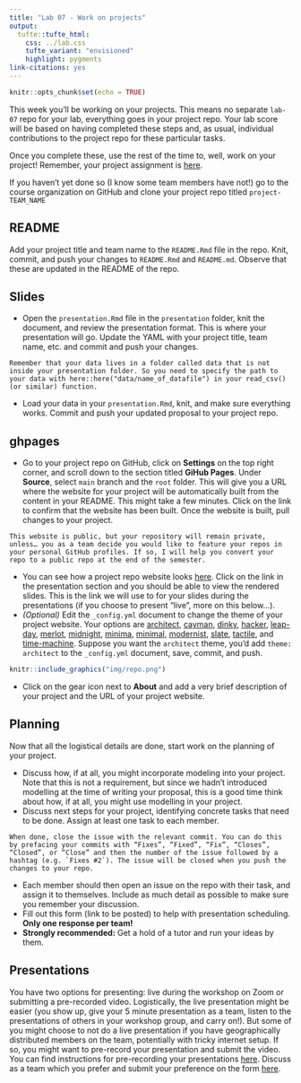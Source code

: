 ```yaml
---
title: "Lab 07 - Work on projects"
output: 
  tufte::tufte_html:
    css: ../lab.css
    tufte_variant: "envisioned"
    highlight: pygments
link-citations: yes
---
```


```r
knitr::opts_chunk$set(echo = TRUE)
```

This week you'll be working on your projects.
This means no separate `lab-07` repo for your lab, everything goes in your project repo.
Your lab score will be based on having completed these steps and, as usual, individual contributions to the project repo for these particular tasks.

Once you complete these, use the rest of the time to, well, work on your project!
Remember, your project assignment is [here](https://www.introds.org/#project).

If you haven't yet done so (I know some team members have not!) go to the course organization on GitHub and clone your project repo titled `project-TEAM_NAME`

## README

Add your project title and team name to the `README.Rmd` file in the repo.
Knit, commit, and push your changes to `README.Rmd` and `README.md`.
Observe that these are updated in the README of the repo.

## Slides

-   Open the `presentation.Rmd` file in the `presentation` folder, knit the document, and review the presentation format. This is where your presentation will go. Update the YAML with your project title, team name, etc. and commit and push your changes.

```marginfigure
Remember that your data lives in a folder called data that is not inside your presentation folder. So you need to specify the path to your data with here::here("data/name_of_datafile") in your read_csv() (or similar) function.
```

-   Load your data in your `presentation.Rmd`, knit, and make sure everything works. Commit and push your updated proposal to your project repo.

## ghpages

-   Go to your project repo on GitHub, click on **Settings** on the top right corner, and scroll down to the section titled **GiHub Pages**. Under **Source**, select `main` branch and the `root` folder. This will give you a URL where the website for your project will be automatically built from the content in your README. This might take a few minutes. Click on the link to confirm that the website has been built. Once the website is built, pull changes to your project.

```marginfigure
This website is public, but your repository will remain private, unless… you as a team decide you would like to feature your repos in your personal GitHub profiles. If so, I will help you convert your repo to a public repo at the end of the semester.
```

-   You can see how a project repo website looks [here](https://ids-s1-20.github.io/project-florence_and_the_machine/). Click on the link in the presentation section and you should be able to view the rendered slides. This is the link we will use to for your slides during the presentations (if you choose to present "live", more on this below...).
-   *(Optional)* Edit the `_config.yml` document to change the theme of your project website. Your options are [architect](https://pages-themes.github.io/architect), [cayman](https://pages-themes.github.io/cayman), [dinky](https://pages-themes.github.io/dinky), [hacker](https://pages-themes.github.io/hacker), [leap-day](https://pages-themes.github.io/leap-day), [merlot](https://pages-themes.github.io/merlot), [midnight](https://pages-themes.github.io/midnight), [minima](https://pages-themes.github.io/minima), [minimal](https://pages-themes.github.io/minimal), [modernist](https://pages-themes.github.io/modernist), [slate](https://pages-themes.github.io/slate), [tactile](https://pages-themes.github.io/tactile), and [time-machine](https://pages-themes.github.io/time-machine). Suppose you want the `architect` theme, you'd add `theme: architect` to the `_config.yml` document, save, commit, and push.

```r
knitr::include_graphics("img/repo.png")
```

-   Click on the gear icon next to **About** and add a very brief description of your project and the URL of your project website.

## Planning

Now that all the logistical details are done, start work on the planning of your project.

-   Discuss how, if at all, you might incorporate modeling into your project. Note that this is not a requirement, but since we hadn't introduced modelling at the time of writing your proposal, this is a good time think about how, if at all, you might use modelling in your project.
-   Discuss next steps for your project, identifying concrete tasks that need to be done. Assign at least one task to each member.

```marginfigure
When done, close the issue with the relevant commit. You can do this by prefacing your commits with “Fixes”, “Fixed”, “Fix”, “Closes”, “Closed”, or “Close” and then the number of the issue followed by a hashtag (e.g. `Fixes #2`). The issue will be closed when you push the changes to your repo.
```

-   Each member should then open an issue on the repo with their task, and assign it to themselves. Include as much detail as possible to make sure you remember your discussion.
-   Fill out this form (link to be posted) to help with presentation scheduling. **Only one response per team!**
-   **Strongly recommended:** Get a hold of a tutor and run your ideas by them.

## Presentations

You have two options for presenting: live during the workshop on Zoom or submitting a pre-recorded video.
Logistically, the live presentation might be easier (you show up, give your 5 minute presentation as a team, listen to the presentations of others in your workshop group, and carry on!).
But some of you might choose to not do a live presentation if you have geographically distributed members on the team, potentially with tricky internet setup.
If so, you might want to pre-record your presentation and submit the video.
You can find instructions for pre-recording your presentations [here](https://docs.google.com/document/d/1FxpFqUbEVpOzp7PWICC8gEvmIKfsNPT3mmQuSufsGHQ/edit?usp=sharing).
Discuss as a team which you prefer and submit your preference on the form [here](https://forms.office.com/Pages/ResponsePage.aspx?id=sAafLmkWiUWHiRCgaTTcYRiRHjHRDWhOuLE_6JyNA0dUOEtKMEE4NUc1TFRZOTZIVEVDWUZJSkVBQi4u).
